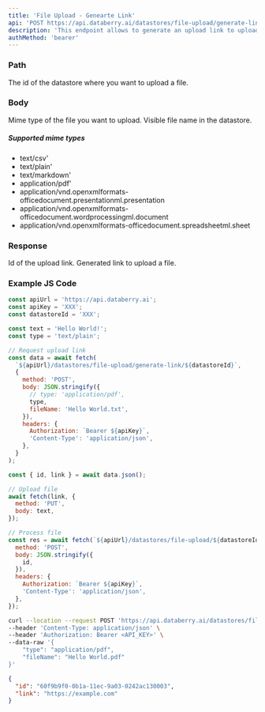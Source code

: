```yaml
---
title: 'File Upload - Genearte Link'
api: 'POST https://api.databerry.ai/datastores/file-upload/generate-link/{datastoreId}'
description: 'This endpoint allows to generate an upload link to upload a file to a datastore.'
authMethod: 'bearer'
---
```


### Path

<ParamField path="datastoreId" type="string" required>
  The id of the datastore where you want to upload a file.
</ParamField>

### Body

<ParamField body="type" type="string" required>
  Mime type of the file you want to upload.
</ParamField>

<ParamField body="fileName" type="string">
  Visible file name in the datastore.
</ParamField>

##### Supported mime types

- text/csv'
- text/plain'
- text/markdown'
- application/pdf'
- application/vnd.openxmlformats-officedocument.presentationml.presentation
- application/vnd.openxmlformats-officedocument.wordprocessingml.document
- application/vnd.openxmlformats-officedocument.spreadsheetml.sheet

### Response

<ResponseField name="id" type="string">
  Id of the upload link.
</ResponseField>
<ResponseField name="link" type="string">
  Generated link to upload a file.
</ResponseField>

### Example JS Code

```js
const apiUrl = 'https://api.databerry.ai';
const apiKey = 'XXX';
const datastoreId = 'XXX';

const text = 'Hello World!';
const type = 'text/plain';

// Request upload link
const data = await fetch(
  `${apiUrl}/datastores/file-upload/generate-link/${datastoreId}`,
  {
    method: 'POST',
    body: JSON.stringify({
      // type: 'application/pdf',
      type,
      fileName: 'Hello World.txt',
    }),
    headers: {
      Authorization: `Bearer ${apiKey}`,
      'Content-Type': 'application/json',
    },
  }
);

const { id, link } = await data.json();

// Upload file
await fetch(link, {
  method: 'PUT',
  body: text,
});

// Process file
const res = await fetch(`${apiUrl}/datastores/file-upload/${datastoreId}`, {
  method: 'POST',
  body: JSON.stringify({
    id,
  }),
  headers: {
    Authorization: `Bearer ${apiKey}`,
    'Content-Type': 'application/json',
  },
});
```

<RequestExample>

```bash Example Request
curl --location --request POST 'https://api.databerry.ai/datastores/file-upload/generate-link/<datastoreId>' \
--header 'Content-Type: application/json' \
--header 'Authorization: Bearer <API_KEY>' \
--data-raw '{
    "type": "application/pdf",
    "fileName": "Hello World.pdf"
}'
```

</RequestExample>

<ResponseExample>

```json Response
{
  "id": "60f9b9f0-0b1a-11ec-9a03-0242ac130003",
  "link": "https://example.com"
}
```

</ResponseExample>
